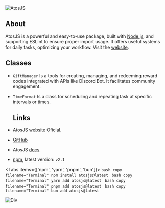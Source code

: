 
![AtosJS](../public/atos.png)

## About
AtosJS is a powerful and easy-to-use package, built with [Node.js](https://nodejs.org/), and supporting ESLint to ensure proper import usage. It offers useful systems for daily tasks, optimizing your workflow. Visit the [website](https://atos.js.org/).

## Classes
- `GiftManager` Is a tools for creating, managing, and redeeming reward codes  integrated with APIs like Discord Bot. It facilitates community engagement.
- `TimeFormat` Is a class for scheduling and repeating task at specific intervals or times.

  ## Links
- AtosJS [website](https://atos.js.org/) Oficial.
- [GitHub](https://github.com/yeyTaken/atosjs)
- AtosJS [docs](https://atos.js.org/docs)
- [npm](https://www.npmjs.com/package/atosjs), latest version: `v2.1`


<Tabs items={['npm', 'yarn', 'pnpm', 'bun']}>
  <Tab>
    ```bash copy filename="Terminal"
    npm install atosjs@latest
    ```
  </Tab>
  <Tab>
    ```bash copy filename="Terminal"
    yarn add atosjs@latest
    ```
  </Tab>
  <Tab>
    ```bash copy filename="Terminal"
    pnpm add atosjs@latest
    ```
  </Tab>
  <Tab>
    ```bash copy filename="Terminal"
    bun add atosjs@latest
    ```
  </Tab>
</Tabs>

![Div](https://raw.githubusercontent.com/catppuccin/catppuccin/main/assets/footers/gray0_ctp_on_line.svg?sanitize=true)